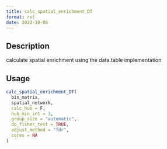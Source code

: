 ```yaml
--- 
title: calc_spatial_enrichment_DT 
format: rst 
date: 2022-10-06 
--- 
```


## Description

calculate spatial enrichment using the data.table implementation


## Usage

```r
calc_spatial_enrichment_DT(
  bin_matrix,
  spatial_network,
  calc_hub = F,
  hub_min_int = 3,
  group_size = "automatic",
  do_fisher_test = TRUE,
  adjust_method = "fdr",
  cores = NA
)
```


